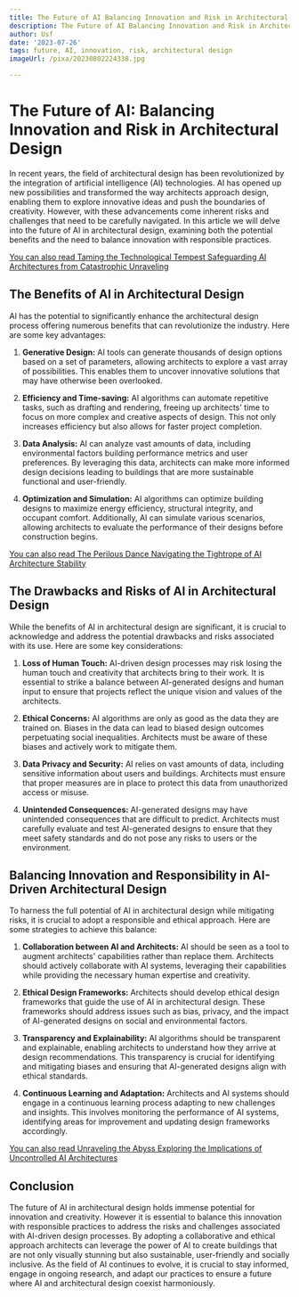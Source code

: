 ```yaml
---
title: The Future of AI Balancing Innovation and Risk in Architectural Design
description: The Future of AI Balancing Innovation and Risk in Architectural Design
author: Usf
date: '2023-07-26'
tags: future, AI, innovation, risk, architectural design
imageUrl: /pixa/20230802224338.jpg

---
```

# The Future of AI: Balancing Innovation and Risk in Architectural Design

In recent years, the field of architectural design has been revolutionized by the integration of  artificial  intelligence (AI) technologies. AI has opened up new possibilities and transformed the  way architects approach design, enabling them to explore  innovative ideas and push the boundaries of creativity. However, with these advancements come inherent risks and challenges that need to  be carefully navigated. In this article we will delve into the future of AI in architectural design, examining both the potential benefits and  the need  to  balance innovation  with  responsible practices.

[You can also read Taming the Technological Tempest Safeguarding AI Architectures from Catastrophic Unraveling](Taming%20the%20Technological%20Tempest%20Safeguarding%20AI%20Architectures%20from%20Catastrophic%20Unraveling)


## The Benefits of AI  in Architectural Design

AI has the potential to significantly enhance the architectural design process offering numerous benefits that can revolutionize the industry. Here  are some key advantages:

1. **Generative Design:** AI tools  can generate thousands of design options based on a set  of parameters, allowing architects to explore a vast array of possibilities. This enables them to uncover innovative solutions that may have otherwise been overlooked.

2. **Efficiency and Time-saving:** AI algorithms can automate repetitive tasks, such as drafting and rendering, freeing up architects' time to focus on more complex and  creative aspects of  design. This not only increases  efficiency but also allows for faster project completion.

3. **Data Analysis:** AI can analyze vast amounts of data,  including environmental  factors building performance metrics and user preferences. By leveraging this data, architects can make more informed design  decisions leading  to buildings that are more sustainable functional and user-friendly.

4. **Optimization and Simulation:** AI algorithms can optimize building designs to maximize energy efficiency, structural integrity,  and occupant comfort. Additionally, AI can simulate various scenarios, allowing architects to  evaluate the performance of  their designs before construction begins.

[You  can also read The Perilous Dance Navigating the Tightrope of  AI Architecture Stability](The%20Perilous%20Dance%20Navigating%20the%20Tightrope%20of%20AI%20Architecture%20Stability)


## The Drawbacks and Risks of AI  in Architectural  Design

While the benefits of AI in architectural design are significant, it  is crucial to acknowledge and address the potential  drawbacks and risks associated with its use. Here are some key considerations:

1. **Loss of Human Touch:** AI-driven design  processes may  risk losing the human touch and creativity that  architects bring to their work. It is essential to strike a balance  between AI-generated designs and human input to ensure that projects reflect the unique vision and values  of the architects.

2. **Ethical Concerns:** AI algorithms are only  as good as the data they are trained on.  Biases in the data  can lead to biased  design outcomes perpetuating  social inequalities. Architects must be aware  of these biases and actively work to mitigate them.

3. **Data Privacy and  Security:** AI relies on vast  amounts of data, including sensitive information about users and buildings. Architects must ensure that proper measures  are  in place to  protect this data from unauthorized access or misuse.

4. **Unintended Consequences:** AI-generated designs  may have unintended consequences that are difficult to predict. Architects must carefully evaluate and test AI-generated designs to ensure that they meet safety standards and do not pose any risks to users or the environment.

## Balancing Innovation and Responsibility in AI-Driven Architectural Design

To harness the full potential of AI in architectural design while mitigating risks, it is crucial  to adopt a responsible and ethical approach. Here are some strategies to achieve this balance:

1. **Collaboration between AI and Architects:** AI  should be seen as a tool  to  augment  architects' capabilities rather than replace them. Architects should actively collaborate with AI systems, leveraging their capabilities while providing the necessary human expertise and creativity.

2. **Ethical Design Frameworks:**  Architects should develop  ethical design frameworks that guide the use of AI in architectural design. These frameworks should address issues such as bias, privacy, and the impact of AI-generated designs on social and environmental factors.

3. **Transparency and Explainability:** AI algorithms  should be transparent and explainable, enabling architects to understand  how they arrive  at design recommendations. This transparency is crucial  for identifying and mitigating biases and ensuring that AI-generated designs align with ethical standards.

4. **Continuous Learning and Adaptation:** Architects and AI systems should engage in  a continuous learning  process  adapting to new challenges and insights. This  involves monitoring  the performance of AI systems, identifying  areas for improvement and updating design frameworks accordingly.

[You can also read Unraveling the Abyss  Exploring the Implications of Uncontrolled AI Architectures](Unraveling%20the%20Abyss%20Exploring%20the%20Implications%20of%20Uncontrolled%20AI%20Architectures)


## Conclusion

The future of AI in architectural design holds immense potential for innovation and  creativity. However it  is essential to  balance  this innovation with responsible practices to address the  risks and challenges  associated with AI-driven design processes. By adopting  a collaborative and ethical approach architects can  leverage the power of AI  to  create buildings that are  not only visually stunning but also sustainable,  user-friendly and socially  inclusive. As the field of AI continues to evolve, it is crucial to stay  informed, engage in ongoing research, and  adapt our practices to ensure a future where  AI and architectural design coexist harmoniously.